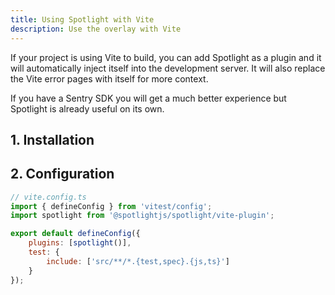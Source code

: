 ```yaml
---
title: Using Spotlight with Vite
description: Use the overlay with Vite
---
```




If your project is using Vite to build, you can add Spotlight as a plugin and it will automatically
inject itself into the development server. It will also replace the Vite error pages with itself for
more context.

If you have a Sentry SDK you will get a much better experience but Spotlight is already useful on its own.

## 1. Installation

<InstallCommand />

## 2. Configuration

```js {3, 6}
// vite.config.ts
import { defineConfig } from 'vitest/config';
import spotlight from '@spotlightjs/spotlight/vite-plugin';

export default defineConfig({
	plugins: [spotlight()],
	test: {
		include: ['src/**/*.{test,spec}.{js,ts}']
	}
});
```
